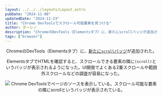 ```yaml
---
layout: ../../../layouts/Layout.astro
pubDate: "2024-11-08"
updatedDate: "2024-11-23"
title: "Chrome DevToolsでスクロール可能要素を見つける"
author: ダーシノ
description: "ChromeのDevTools（Elementsタブ）に、新たにscrollバッジが追加された。ElementsタブでHTMLを確認すると、スクロールできる要素の隣に(scroll)というバッジが表示されるようになった。UI開発でよくある2重スクロールや範囲外スクロールなどの調査が容易になった。"
tags: ["browser"]
---
```



<Header {...frontmatter} />

ChromeのDevTools（Elementsタブ）に、[新たに`scroll`バッジ](https://developer.chrome.com/blog/swe-devtools-scroll-badge)が追加された。

ElementsタブでHTMLを確認すると、スクロールできる要素の隣に`(scroll)`というバッジが表示されるようになった。UI開発でよくある2重スクロールや範囲外スクロールなどの調査が容易になった。

![Chrome DevToolsでページのソースを表示している。スクロール可能な要素の隣にscrollというバッジが表示されている。](./_scroll-badge.png)
